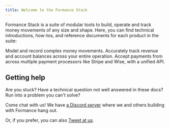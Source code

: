 ```yaml
---
title: Welcome to the Formance Stack
---
```



Formance Stack is a suite of modular tools to build, operate and track money movements of any size and shape. Here, you can find technical introductions, how-tos, and reference documents for each product in the suite:

<DocCardGrid>

<DocCard icon="📒" headline="Ledger" cta="Learn More" link="/ledger/" highlight="true">
    Model and record complex money movements. Accurately track revenue and account balances across your entire operation.
</DocCard>

<DocCard icon="💸" headline="Payments" cta="Learn More" link="/payments/" highlight="true">
    Accept payments from across multiple payment processors like Stripe and Wise, with a unified API.
</DocCard>

</DocCardGrid>

## Getting help

Are you stuck? Have a technical question not well answered in these docs? Run into a problem you can't solve?

Come chat with us! We have [a Discord server](https://discord.com/invite/xyHvcbzk4w) where we and others building with Formance hang out.

Or, if you prefer, you can also [Tweet at us](https://twitter.com/formancehq).